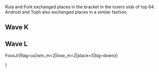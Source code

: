 {{DISPLAYTITLE:The Big House 5: ''Melee'' Singles Pools}}
{{The Big House 5 Tabs|This=2}}<br/>

Rula and Fork exchanged places in the bracket in the losers side of top 64. Android and Toph also exchanged places in a similar fashion.

==Wave K==
{{Box|start|padding=2em}}
{{HiddenSort|===K1===}}
{{GroupTableStart |[[The Big House/5/Melee/Singles Pools Brackets/K1|Bracket K1]]|width=300px}}
{{GroupTableSlot|Armada|flag=se|win_m=3|lose_m=0|place=1|bg=up|go={{advance|The Big House/5/Melee/Singles Bracket#Winners Bracket}}}}
{{GroupTableSlot|Cactuar|flag=us|win_m=2|lose_m=1|place=2|bg=stay|go={{advance|The Big House/5/Melee/Singles Bracket#Losers Bracket}}}}
{{GroupTableSlot|Prince Abu|flag=us|win_m=3|lose_m=1|place=2|bg=stay|go={{advance|The Big House/5/Melee/Singles Bracket#Losers Bracket}}}}
{{GroupTableSlot|DoH|flag=us|win_m=2|lose_m=2|place=4|bg=down}}
{{GroupTableSlot|Eikelmann|flag=us|win_m=2|lose_m=2|place=5|bg=down}}
{{GroupTableSlot|NMW|flag=us|win_m=2|lose_m=2|place=5|bg=down}}
{{GroupTableSlot|Hazygoose|flag=us|win_m=1|lose_m=2|place=7|bg=down}}
{{GroupTableSlot|Nightmare|flag=ca|win_m=1|lose_m=2|place=7|bg=down}}
{{GroupTableSlot|Widl|flag=no|win_m=1|lose_m=1|place=9|bg=down}}
{{GroupTableSlot|j00t|flag=us|win_m=1|lose_m=1|place=9|bg=down}}
{{GroupTableSlot|PseudoTurtle|flag=us|win_m=1|lose_m=1|place=9|bg=down}}
{{GroupTableSlot|Breezy|flag=us|win_m=1|lose_m=1|place=9|bg=down}}
{{GroupTableSlot|dmac|flag=us|win_m=0|lose_m=1|place=13|bg=down}}
{{GroupTableSlot|Rik|flag=us|win_m=0|lose_m=1|place=13|bg=down}}
{{GroupTableSlot|JPal|flag=us|win_m=0|lose_m=1|place=13|bg=down}}
{{GroupTableSlot|Scidadle|flag=ca|win_m=0|lose_m=1|place=13|bg=down}}
{{GroupTableEnd}}
{{Box|break|padding=2em}}

{{HiddenSort|===K2===}}
{{GroupTableStart |[[The Big House/5/Melee/Singles Pools Brackets/K2|Bracket K2]]|width=300px}}
{{GroupTableSlot|MacD|flag=us|win_m=3|lose_m=0|place=1|bg=up|go={{advance|The Big House/5/Melee/Singles Bracket#Winners Bracket}}}}
{{GroupTableSlot|Colbol|flag=us|win_m=2|lose_m=1|place=2|bg=stay|go={{advance|The Big House/5/Melee/Singles Bracket#Losers Bracket}}}}
{{GroupTableSlot|IB|flag=ca|win_m=3|lose_m=1|place=2|bg=stay|go={{advance|The Big House/5/Melee/Singles Bracket#Losers Bracket}}}}
{{GroupTableSlot|Reno|flag=us|win_m=2|lose_m=2|place=4|bg=down}}
{{GroupTableSlot|dudutsai|flag=us|win_m=2|lose_m=2|place=5|bg=down}}
{{GroupTableSlot|CIZ|flag=us|win_m=2|lose_m=2|place=5|bg=down}}
{{GroupTableSlot|Cemo|flag=ca|win_m=2|lose_m=1|place=7|bg=down}}
{{GroupTableSlot|Naka|flag=us|win_m=1|lose_m=2|place=7|bg=down}}
{{GroupTableSlot|tm|flag=us|win_m=1|lose_m=1|place=9|bg=down}}
{{GroupTableSlot|Nerin|flag=us|win_m=1|lose_m=1|place=9|bg=down}}
{{GroupTableSlot|Goose|flag=us|win_m=1|lose_m=1|place=9|bg=down}}
{{GroupTableSlot|Azzu|flag=us|win_m=0|lose_m=2|place=9|bg=down}}
{{GroupTableSlot|Hart|flag=us|win_m=0|lose_m=1|place=13|bg=down}}
{{GroupTableSlot|patcake|flag=us|win_m=0|lose_m=1|place=13|bg=down}}
{{GroupTableSlot|Samurai Ike|flag=us|win_m=0|lose_m=1|place=13|bg=down}}
{{GroupTableSlot|Fish|flag=us|win_m=0|lose_m=1|place=13|bg=down}}
{{GroupTableEnd}}
{{Box|break|padding=2em}}

{{HiddenSort|===K3===}}
{{GroupTableStart |[[The Big House/5/Melee/Singles Pools Brackets/K3|Bracket K3]]|width=300px}}
{{GroupTableSlot|Swedish Delight|flag=us|win_m=3|lose_m=0|place=1|bg=up|go={{advance|The Big House/5/Melee/Singles Bracket#Winners Bracket}}}}
{{GroupTableSlot|Westballz|flag=us|win_m=2|lose_m=1|place=2|bg=stay|go={{advance|The Big House/5/Melee/Singles Bracket#Losers Bracket}}}}
{{GroupTableSlot|Druggedfox|flag=us|win_m=5|lose_m=0|place=2|bg=stay|go={{advance|The Big House/5/Melee/Singles Bracket#Losers Bracket}}}}
{{GroupTableSlot|Wizzrobe|flag=us|win_m=2|lose_m=2|place=4|bg=down}}
{{GroupTableSlot|S1|flag=us|win_m=2|lose_m=2|place=5|bg=down}}
{{GroupTableSlot|n0ne|flag=ni|win_m=1|lose_m=2|place=5|bg=down}}
{{GroupTableSlot|Triple R|flag=us|win_m=1|lose_m=2|place=7|bg=down}}
{{GroupTableSlot|squible|flag=us|win_m=1|lose_m=2|place=7|bg=down}}
{{GroupTableSlot|Subzero|flag=ca|win_m=1|lose_m=1|place=9|bg=down}}
{{GroupTableSlot|TheRealThing|flag=us|win_m=1|lose_m=1|place=9|bg=down}}
{{GroupTableSlot|Vinodh|flag=us|win_m=1|lose_m=1|place=9|bg=down}}
{{GroupTableSlot|gaR|flag=us|win_m=0|lose_m=2|place=9|bg=down}}
{{GroupTableSlot|Liquid|flag=ca|win_m=0|lose_m=1|place=13|bg=down}}
{{GroupTableSlot|Napkin|flag=us|win_m=0|lose_m=1|place=13|bg=down}}
{{GroupTableSlot|Lain|flag=us|win_m=0|lose_m=1|place=13|bg=down}}
{{GroupTableSlot|Gemini|flag=us|win_m=0|lose_m=1|place=13|bg=down}}
{{GroupTableEnd}}
{{Box|break|padding=2em}}

{{HiddenSort|===K4===}}
{{GroupTableStart |[[The Big House/5/Melee/Singles Pools Brackets/K4|Bracket K4]]|width=300px}}
{{GroupTableSlot|Darkatma|flag=us|win_m=3|lose_m=0|place=1|bg=up|go={{advance|The Big House/5/Melee/Singles Bracket#Winners Bracket}}}}
{{GroupTableSlot|ESAM|flag=us|win_m=2|lose_m=1|place=2|bg=stay|go={{advance|The Big House/5/Melee/Singles Bracket#Losers Bracket}}}}
{{GroupTableSlot|Fly Amanita|flag=us|win_m=3|lose_m=1|place=2|bg=stay|go={{advance|The Big House/5/Melee/Singles Bracket#Losers Bracket}}}}
{{GroupTableSlot|Ginger|flag=us|win_m=2|lose_m=2|place=4|bg=down}}
{{GroupTableSlot|Moose|flag=us|win_m=2|lose_m=2|place=5|bg=down}}
{{GroupTableSlot|Wenbobular|flag=us|win_m=2|lose_m=2|place=5|bg=down}}
{{GroupTableSlot|LuigigoShard|flag=us|win_m=2|lose_m=1|place=7|bg=down}}
{{GroupTableSlot|Ronzell|flag=us|win_m=1|lose_m=2|place=7|bg=down}}
{{GroupTableSlot|Windrose|flag=ca|win_m=1|lose_m=1|place=9|bg=down}}
{{GroupTableSlot|Eclipsing Binary|flag=us|win_m=1|lose_m=1|place=9|bg=down}}
{{GroupTableSlot|Toronto Joe|flag=ca|win_m=1|lose_m=1|place=9|bg=down}}
{{GroupTableSlot|Velocity|flag=us|win_m=0|lose_m=2|place=9|bg=down}}
{{GroupTableSlot|Jawanga|flag=us|win_m=0|lose_m=1|place=13|bg=down}}
{{GroupTableSlot|J|flag=us|win_m=0|lose_m=1|place=13|bg=down}}
{{GroupTableSlot|Liberate|flag=us|win_m=0|lose_m=1|place=13|bg=down}}
{{GroupTableSlot|K|flag=ca|win_m=0|lose_m=1|place=13|bg=down}}
{{GroupTableEnd}}
{{Box|break|padding=2em}}

{{HiddenSort|===K5===}}
{{GroupTableStart |[[The Big House/5/Melee/Singles Pools Brackets/K5|Bracket K5]]|width=300px}}
{{GroupTableSlot|Plup|flag=us|win_m=3|lose_m=0|place=1|bg=up|go={{advance|The Big House/5/Melee/Singles Bracket#Winners Bracket}}}}
{{GroupTableSlot|DJ Nintendo|flag=us|win_m=2|lose_m=1|place=2|bg=stay|go={{advance|The Big House/5/Melee/Singles Bracket#Losers Bracket}}}}
{{GroupTableSlot|Ryan_K|flag=us|win_m=3|lose_m=2|place=2|bg=stay|go={{advance|The Big House/5/Melee/Singles Bracket#Losers Bracket}}}}
{{GroupTableSlot|Rula|flag=us|win_m=2|lose_m=2|place=4|bg=down}}
{{GroupTableSlot|SAUS|flag=ca|win_m=3|lose_m=1|place=5|bg=down}}
{{GroupTableSlot|4%|flag=us|win_m=1|lose_m=2|place=5|bg=down}}
{{GroupTableSlot|Paper|flag=us|win_m=2|lose_m=1|place=7|bg=down}}
{{GroupTableSlot|Captain Faceroll|flag=us|win_m=1|lose_m=2|place=7|bg=down}}
{{GroupTableSlot|Gabe|flag=ca|win_m=1|lose_m=1|place=9|bg=down}}
{{GroupTableSlot|Dexter|flag=us|win_m=1|lose_m=1|place=9|bg=down}}
{{GroupTableSlot|KoopaTroopa895|flag=us|win_m=0|lose_m=2|place=9|bg=down}}
{{GroupTableSlot|Anther|flag=us|win_m=0|lose_m=2|place=9|bg=down}}
{{GroupTableSlot|X|flag=ca|win_m=0|lose_m=1|place=13|bg=down}}
{{GroupTableSlot|Reeve|flag=us|win_m=0|lose_m=1|place=13|bg=down}}
{{GroupTableSlot|KillaHertz|flag=us|win_m=0|lose_m=1|place=13|bg=down}}
{{GroupTableSlot|Xelyst|flag=ca|win_m=0|lose_m=1|place=13|bg=down}}
{{GroupTableEnd}}
{{Box|break|padding=2em}}

{{HiddenSort|===K6===}}
{{GroupTableStart |[[The Big House/5/Melee/Singles Pools Brackets/K6|Bracket K6]]|width=300px}}
{{GroupTableSlot|Bladewise|flag=us|win_m=3|lose_m=0|place=1|bg=up|go={{advance|The Big House/5/Melee/Singles Bracket#Winners Bracket}}}}
{{GroupTableSlot|Nintendude|flag=us|win_m=2|lose_m=1|place=2|bg=stay|go={{advance|The Big House/5/Melee/Singles Bracket#Losers Bracket}}}}
{{GroupTableSlot|Blea Gelo|flag=us|win_m=3|lose_m=1|place=2|bg=stay|go={{advance|The Big House/5/Melee/Singles Bracket#Losers Bracket}}}}
{{GroupTableSlot|Zoso|flag=us|win_m=2|lose_m=2|place=4|bg=down}}
{{GroupTableSlot|dizzkidboogie|flag=us|win_m=3|lose_m=1|place=5|bg=down}}
{{GroupTableSlot|Trulliam|flag=ca|win_m=2|lose_m=2|place=5|bg=down}}
{{GroupTableSlot|Sora|flag=us|win_m=2|lose_m=1|place=7|bg=down}}
{{GroupTableSlot|Cup|flag=us|win_m=1|lose_m=2|place=7|bg=down}}
{{GroupTableSlot|Chroma|flag=us|win_m=1|lose_m=1|place=9|bg=down}}
{{GroupTableSlot|Slypig|flag=us|win_m=1|lose_m=1|place=9|bg=down}}
{{GroupTableSlot|G$|flag=us|win_m=0|lose_m=2|place=9|bg=down}}
{{GroupTableSlot|Envy|flag=us|win_m=0|lose_m=2|place=9|bg=down}}
{{GroupTableSlot|Jiano|flag=us|win_m=0|lose_m=1|place=13|bg=down}}
{{GroupTableSlot|DueL|flag=us|win_m=0|lose_m=1|place=13|bg=down}}
{{GroupTableSlot|Cranberry|flag=us|win_m=0|lose_m=1|place=13|bg=down}}
{{GroupTableSlot|Atrioc|flag=us|win_m=0|lose_m=1|place=13|bg=down}}
{{GroupTableEnd}}
{{Box|break|padding=2em}}

{{HiddenSort|===K7===}}
{{GroupTableStart |[[The Big House/5/Melee/Singles Pools Brackets/K7|Bracket K7]]|width=300px}}
{{GroupTableSlot|Mew2King|flag=us|win_m=3|lose_m=0|place=1|bg=up|go={{advance|The Big House/5/Melee/Singles Bracket#Winners Bracket}}}}
{{GroupTableSlot|Chillindude|flag=us|win_m=2|lose_m=1|place=2|bg=stay|go={{advance|The Big House/5/Melee/Singles Bracket#Losers Bracket}}}}
{{GroupTableSlot|MikeHaze|flag=us|win_m=3|lose_m=1|place=2|bg=stay|go={{advance|The Big House/5/Melee/Singles Bracket#Losers Bracket}}}}
{{GroupTableSlot|Slox|flag=us|win_m=2|lose_m=2|place=4|bg=down}}
{{GroupTableSlot|SilentSwag|flag=us|win_m=3|lose_m=1|place=5|bg=down}}
{{GroupTableSlot|Shinobi|flag=us|win_m=2|lose_m=2|place=5|bg=down}}
{{GroupTableSlot|Vish|flag=us|win_m=1|lose_m=2|place=7|bg=down}}
{{GroupTableSlot|L|flag=us|win_m=1|lose_m=2|place=7|bg=down}}
{{GroupTableSlot|TheCrimsonBlur|flag=us|win_m=1|lose_m=1|place=9|bg=down}}
{{GroupTableSlot|Equal|flag=us|win_m=1|lose_m=1|place=9|bg=down}}
{{GroupTableSlot|Beach|flag=us|win_m=1|lose_m=1|place=9|bg=down}}
{{GroupTableSlot|Coffeeblack|flag=ca|win_m=0|lose_m=2|place=9|bg=down}}
{{GroupTableSlot|Higgins|flag=us|win_m=0|lose_m=1|place=13|bg=down}}
{{GroupTableSlot|lint|flag=us|win_m=0|lose_m=1|place=13|bg=down}}
{{GroupTableSlot|Llama|flag=us|win_m=0|lose_m=1|place=13|bg=down}}
{{GroupTableSlot|JU4N|flag=us|win_m=0|lose_m=1|place=13|bg=down}}
{{GroupTableEnd}}
{{Box|break|padding=2em}}

{{HiddenSort|===K8===}}
{{GroupTableStart |[[The Big House/5/Melee/Singles Pools Brackets/K8|Bracket K8]]|width=300px}}
{{GroupTableSlot|Ryan Ford|flag=ca|win_m=3|lose_m=0|place=1|bg=up|go={{advance|The Big House/5/Melee/Singles Bracket#Winners Bracket}}}}
{{GroupTableSlot|S2J|flag=us|win_m=2|lose_m=1|place=2|bg=stay|go={{advance|The Big House/5/Melee/Singles Bracket#Losers Bracket}}}}
{{GroupTableSlot|Professor Pro|flag=gb|win_m=3|lose_m=1|place=2|bg=stay|go={{advance|The Big House/5/Melee/Singles Bracket#Losers Bracket}}}}
{{GroupTableSlot|Laudandus|flag=us|win_m=2|lose_m=2|place=4|bg=down}}
{{GroupTableSlot|Pengie|flag=us|win_m=2|lose_m=2|place=5|bg=down}}
{{GroupTableSlot|Minty|flag=us|win_m=2|lose_m=2|place=5|bg=down}}
{{GroupTableSlot|7ent|flag=us|win_m=1|lose_m=2|place=7|bg=down}}
{{GroupTableSlot|Kevorkian|flag=us|win_m=1|lose_m=2|place=7|bg=down}}
{{GroupTableSlot|Sizzle|flag=us|win_m=1|lose_m=1|place=9|bg=down}}
{{GroupTableSlot|Veklor|flag=us|win_m=1|lose_m=1|place=9|bg=down}}
{{GroupTableSlot|Nexic|flag=us|win_m=1|lose_m=1|place=9|bg=down}}
{{GroupTableSlot|FA0|flag=se|win_m=1|lose_m=1|place=9|bg=down}}
{{GroupTableSlot|Phrigid|flag=us|win_m=0|lose_m=1|place=13|bg=down}}
{{GroupTableSlot|Iceman|flag=us|win_m=0|lose_m=1|place=13|bg=down}}
{{GroupTableSlot|Tank|flag=us|win_m=0|lose_m=1|place=13|bg=down}}
{{GroupTableSlot|Kanye Rest|flag=us|win_m=0|lose_m=1|place=13|bg=down}}
{{GroupTableEnd}}
{{Box|end}}

==Wave L==
{{Box|start|padding=2em}}
{{HiddenSort|===L1===}}
{{GroupTableStart |[[The Big House/5/Melee/Singles Pools Brackets/L1|Bracket L1]]|width=300px}}
{{GroupTableSlot|Duck|flag=us|win_m=3|lose_m=0|place=1|bg=up|go={{advance|The Big House/5/Melee/Singles Bracket#Winners Bracket}}}}
{{GroupTableSlot|Ice|flag=de|win_m=2|lose_m=1|place=2|bg=stay|go={{advance|The Big House/5/Melee/Singles Bracket#Losers Bracket}}}}
{{GroupTableSlot|Phil|flag=us|win_m=3|lose_m=1|place=2|bg=stay|go={{advance|The Big House/5/Melee/Singles Bracket#Losers Bracket}}}}
{{GroupTableSlot|Alex19|flag=us|win_m=2|lose_m=2|place=4|bg=down}}
{{GroupTableSlot|Fearless|flag=us|win_m=2|lose_m=2|place=5|bg=down}}
{{GroupTableSlot|Jflex|flag=us|win_m=2|lose_m=2|place=5|bg=down}}
{{GroupTableSlot|FatGoku|flag=us|win_m=1|lose_m=2|place=7|bg=down}}
{{GroupTableSlot|Kyu Puff|flag=us|win_m=1|lose_m=2|place=7|bg=down}}
{{GroupTableSlot|JAGER|flag=ca|win_m=1|lose_m=1|place=9|bg=down}}
{{GroupTableSlot|Sveet|flag=us|win_m=1|lose_m=1|place=9|bg=down}}
{{GroupTableSlot|Anjo|flag=ca|win_m=1|lose_m=1|place=9|bg=down}}
{{GroupTableSlot|JELLY|flag=us|win_m=1|lose_m=1|place=9|bg=down}}
{{GroupTableSlot|Cuff|flag=us|win_m=0|lose_m=1|place=13|bg=down}}
{{GroupTableSlot|MB-Smash|flag=us|win_m=0|lose_m=1|place=13|bg=down}}
{{GroupTableSlot|Rattigan|flag=us|win_m=0|lose_m=1|place=13|bg=down}}
{{GroupTableSlot|vidjogamer|flag=us|win_m=0|lose_m=1|place=13|bg=down}}
{{GroupTableEnd}}
{{Box|break|padding=2em}}

{{HiddenSort|===L2===}}
{{GroupTableStart |[[The Big House/5/Melee/Singles Pools Brackets/L2|Bracket L2]]|width=300px}}
{{GroupTableSlot|Javi|flag=mx|win_m=3|lose_m=0|place=1|bg=up|go={{advance|The Big House/5/Melee/Singles Bracket#Winners Bracket}}}}
{{GroupTableSlot|KirbyKaze|flag=ca|win_m=2|lose_m=1|place=2|bg=stay|go={{advance|The Big House/5/Melee/Singles Bracket#Losers Bracket}}}}
{{GroupTableSlot|Waz|flag=ca|win_m=4|lose_m=1|place=2|bg=stay|go={{advance|The Big House/5/Melee/Singles Bracket#Losers Bracket}}}}
{{GroupTableSlot|Scar|flag=us|win_m=3|lose_m=2|place=4|bg=down}}
{{GroupTableSlot|Matt|flag=us|win_m=1|lose_m=2|place=5|bg=down}}
{{GroupTableSlot|Gahtzu|flag=us|win_m=1|lose_m=2|place=5|bg=down}}
{{GroupTableSlot|BigVegetaBluntz|flag=us|win_m=2|lose_m=1|place=7|bg=down}}
{{GroupTableSlot|Shaeden|flag=us|win_m=1|lose_m=2|place=7|bg=down}}
{{GroupTableSlot|Griffith|flag=us|win_m=1|lose_m=1|place=9|bg=down}}
{{GroupTableSlot|Ambix|flag=us|win_m=1|lose_m=1|place=9|bg=down}}
{{GroupTableSlot|Meru|flag=us|win_m=1|lose_m=1|place=9|bg=down}}
{{GroupTableSlot|RobbyK|flag=us|win_m=0|lose_m=2|place=9|bg=down}}
{{GroupTableSlot|Burgerdon|flag=us|win_m=0|lose_m=1|place=13|bg=down}}
{{GroupTableSlot|Toast|flag=us|win_m=0|lose_m=1|place=13|bg=down}}
{{GroupTableSlot|Moy|flag=us|win_m=0|lose_m=1|place=13|bg=down}}
{{GroupTableSlot|Flion|flag=us|win_m=0|lose_m=1|place=13|bg=down}}
{{GroupTableEnd}}
{{Box|break|padding=2em}}

{{HiddenSort|===L3===}}
{{GroupTableStart |[[The Big House/5/Melee/Singles Pools Brackets/L3|Bracket L3]]|width=300px}}
{{GroupTableSlot|Hungrybox|flag=us|win_m=3|lose_m=0|place=1|bg=up|go={{advance|The Big House/5/Melee/Singles Bracket#Winners Bracket}}}}
{{GroupTableSlot|Zhu|flag=us|win_m=2|lose_m=1|place=2|bg=stay|go={{advance|The Big House/5/Melee/Singles Bracket#Losers Bracket}}}}
{{GroupTableSlot|Rudolph|flag=jp|win_m=3|lose_m=1|place=2|bg=stay|go={{advance|The Big House/5/Melee/Singles Bracket#Losers Bracket}}}}
{{GroupTableSlot|KJH|flag=us|win_m=2|lose_m=2|place=4|bg=down}}
{{GroupTableSlot|sauc3|flag=ca|win_m=2|lose_m=2|place=5|bg=down}}
{{GroupTableSlot|CACAW{{!}}FoosJr|flag=us|win_m=2|lose_m=2|place=5|bg=down}}
{{GroupTableSlot|ycz6|flag=us|win_m=1|lose_m=2|place=7|bg=down}}
{{GroupTableSlot|Dr. Z|flag=us|win_m=1|lose_m=2|place=7|bg=down}}
{{GroupTableSlot|Violence|flag=us|win_m=1|lose_m=1|place=9|bg=down}}
{{GroupTableSlot|Hellsing|flag=us|win_m=1|lose_m=1|place=9|bg=down}}
{{GroupTableSlot|Massive|flag=us|win_m=1|lose_m=1|place=9|bg=down}}
{{GroupTableSlot|Zoap|flag=us|win_m=1|lose_m=1|place=9|bg=down}}
{{GroupTableSlot|mpFUTURE|flag=us|win_m=0|lose_m=1|place=13|bg=down}}
{{GroupTableSlot|Ergo|flag=us|win_m=0|lose_m=1|place=13|bg=down}}
{{GroupTableSlot|RestEZ|flag=ca|win_m=0|lose_m=1|place=13|bg=down}}
{{GroupTableSlot|ScrapMettle|flag=us|win_m=0|lose_m=1|place=13|bg=down}}
{{GroupTableEnd}}
{{Box|break|padding=2em}}

{{HiddenSort|===L4===}}
{{GroupTableStart |[[The Big House/5/Melee/Singles Pools Brackets/L4|Bracket L4]]|width=300px}}
{{GroupTableSlot|SFAT|flag=us|win_m=3|lose_m=0|place=1|bg=up|go={{advance|The Big House/5/Melee/Singles Bracket#Winners Bracket}}}}
{{GroupTableSlot|The Moon|flag=us|win_m=2|lose_m=1|place=2|bg=stay|go={{advance|The Big House/5/Melee/Singles Bracket#Losers Bracket}}}}
{{GroupTableSlot|Mafia|flag=us|win_m=3|lose_m=1|place=2|bg=stay|go={{advance|The Big House/5/Melee/Singles Bracket#Losers Bracket}}}}
{{GroupTableSlot|darkrain|flag=us|win_m=2|lose_m=2|place=4|bg=down}}
{{GroupTableSlot|Drunksloth|flag=us|win_m=2|lose_m=2|place=5|bg=down}}
{{GroupTableSlot|Vro|flag=us|win_m=2|lose_m=2|place=5|bg=down}}
{{GroupTableSlot|eBay|flag=us|win_m=1|lose_m=2|place=7|bg=down}}
{{GroupTableSlot|Blase Faire|flag=us|win_m=1|lose_m=2|place=7|bg=down}}
{{GroupTableSlot|Hyunnies|flag=us|win_m=1|lose_m=1|place=9|bg=down}}
{{GroupTableSlot|Skigh|flag=us|win_m=1|lose_m=1|place=9|bg=down}}
{{GroupTableSlot|S2B|flag=us|win_m=1|lose_m=1|place=9|bg=down}}
{{GroupTableSlot|Cho|flag=us|win_m=1|lose_m=1|place=9|bg=down}}
{{GroupTableSlot|Eggy|flag=us|win_m=0|lose_m=1|place=13|bg=down}}
{{GroupTableSlot|Raaaaaaaandy|flag=us|win_m=0|lose_m=1|place=13|bg=down}}
{{GroupTableSlot|FendrickLamar|flag=us|win_m=0|lose_m=1|place=13|bg=down}}
{{GroupTableSlot|Coastward|flag=ca|win_m=0|lose_m=1|place=13|bg=down}}
{{GroupTableEnd}}
{{Box|break|padding=2em}}

{{HiddenSort|===L5===}}
{{GroupTableStart |[[The Big House/5/Melee/Singles Pools Brackets/L5|Bracket L5]]|width=300px}}
{{GroupTableSlot|Mango|flag=us|win_m=3|lose_m=0|place=1|bg=up|go={{advance|The Big House/5/Melee/Singles Bracket#Winners Bracket}}}}
{{GroupTableSlot|HomeMadeWaffles|flag=us|win_m=2|lose_m=1|place=2|bg=stay|go={{advance|The Big House/5/Melee/Singles Bracket#Losers Bracket}}}}
{{GroupTableSlot|Kage|flag=ca|win_m=3|lose_m=1|place=2|bg=stay|go={{advance|The Big House/5/Melee/Singles Bracket#Losers Bracket}}}}
{{GroupTableSlot|Drephen|flag=us|win_m=2|lose_m=2|place=4|bg=down}}
{{GroupTableSlot|$mike|flag=us|win_m=2|lose_m=2|place=5|bg=down}}
{{GroupTableSlot|NY Joey|flag=us|win_m=2|lose_m=2|place=5|bg=down}}
{{GroupTableSlot|Tirno|flag=us|win_m=1|lose_m=2|place=7|bg=down}}
{{GroupTableSlot|Scythe|flag=us|win_m=1|lose_m=2|place=7|bg=down}}
{{GroupTableSlot|Yoyo|flag=us|win_m=1|lose_m=1|place=9|bg=down}}
{{GroupTableSlot|Vino|flag=us|win_m=1|lose_m=1|place=9|bg=down}}
{{GroupTableSlot|Deep Fox|flag=us|win_m=1|lose_m=1|place=9|bg=down}}
{{GroupTableSlot|BigWenz|flag=us|win_m=1|lose_m=1|place=9|bg=down}}
{{GroupTableSlot|JackKenney|flag=us|win_m=0|lose_m=1|place=13|bg=down}}
{{GroupTableSlot|Xest|flag=us|win_m=0|lose_m=1|place=13|bg=down}}
{{GroupTableSlot|Doctor X|flag=us|win_m=0|lose_m=1|place=13|bg=down}}
{{GroupTableSlot|Yat|flag=ph|win_m=0|lose_m=1|place=13|bg=down}}
{{GroupTableEnd}}
{{Box|break|padding=2em}}

{{HiddenSort|===L6===}}
{{GroupTableStart |[[The Big House/5/Melee/Singles Pools Brackets/L6|Bracket L6]]|width=300px}}
{{GroupTableSlot|Lucky|flag=us|win_m=3|lose_m=0|place=1|bg=up|go={{advance|The Big House/5/Melee/Singles Bracket#Winners Bracket}}}}
{{GroupTableSlot|Swiftbass|flag=us|win_m=2|lose_m=1|place=2|bg=stay|go={{advance|The Big House/5/Melee/Singles Bracket#Losers Bracket}}}}
{{GroupTableSlot|Slayer|flag=us|win_m=3|lose_m=1|place=2|bg=stay|go={{advance|The Big House/5/Melee/Singles Bracket#Losers Bracket}}}}
{{GroupTableSlot|Toph|flag=us|win_m=3|lose_m=2|place=4|bg=down}}
{{GroupTableSlot|Alan|flag=us|win_m=2|lose_m=2|place=5|bg=down}}
{{GroupTableSlot|Tafokints|flag=us|win_m=1|lose_m=2|place=5|bg=down}}
{{GroupTableSlot|Bobby Frizz|flag=us|win_m=2|lose_m=1|place=7|bg=down}}
{{GroupTableSlot|Frycook|flag=us|win_m=2|lose_m=1|place=7|bg=down}}
{{GroupTableSlot|Groovy Green Hat|flag=us|win_m=1|lose_m=1|place=9|bg=down}}
{{GroupTableSlot|summonedfist|flag=ca|win_m=1|lose_m=1|place=9|bg=down}}
{{GroupTableSlot|Quil|flag=us|win_m=0|lose_m=2|place=9|bg=down}}
{{GroupTableSlot|moonpanda|flag=ca|win_m=0|lose_m=2|place=9|bg=down}}
{{GroupTableSlot|Sir Rocko|flag=us|win_m=0|lose_m=1|place=13|bg=down}}
{{GroupTableSlot|Star|flag=ca|win_m=0|lose_m=1|place=13|bg=down}}
{{GroupTableSlot|Skeletom|flag=au|win_m=0|lose_m=1|place=13|bg=down}}
{{GroupTableSlot|Royal Flush|flag=us|win_m=0|lose_m=1|place=13|bg=down}}
{{GroupTableEnd}}
{{Box|break|padding=2em}}

{{HiddenSort|===L7===}}
{{GroupTableStart |[[The Big House/5/Melee/Singles Pools Brackets/L7|Bracket L7]]|width=300px}}
{{GroupTableSlot|Axe|flag=us|win_m=3|lose_m=0|place=1|bg=up|go={{advance|The Big House/5/Melee/Singles Bracket#Winners Bracket}}}}
{{GroupTableSlot|Abate|flag=us|win_m=2|lose_m=1|place=2|bg=stay|go={{advance|The Big House/5/Melee/Singles Bracket#Losers Bracket}}}}
{{GroupTableSlot|Android|flag=se|win_m=4|lose_m=1|place=2|bg=stay|go={{advance|The Big House/5/Melee/Singles Bracket#Losers Bracket}}}}
{{GroupTableSlot|Mittens|flag=ca|win_m=2|lose_m=2|place=4|bg=down}}
{{GroupTableSlot|Tian|flag=us|win_m=2|lose_m=2|place=5|bg=down}}
{{GroupTableSlot|Kira|flag=us|win_m=1|lose_m=2|place=5|bg=down}}
{{GroupTableSlot|Sharkz|flag=us|win_m=1|lose_m=2|place=7|bg=down}}
{{GroupTableSlot|Lanceinthepants|flag=us|win_m=1|lose_m=2|place=7|bg=down}}
{{GroupTableSlot|Gato|flag=us|win_m=1|lose_m=1|place=9|bg=down}}
{{GroupTableSlot|Makari|flag=us|win_m=1|lose_m=1|place=9|bg=down}}
{{GroupTableSlot|Pyro|flag=us|win_m=1|lose_m=1|place=9|bg=down}}
{{GroupTableSlot|Serge|flag=ca|win_m=1|lose_m=1|place=9|bg=down}}
{{GroupTableSlot|Quang|flag=us|win_m=0|lose_m=1|place=13|bg=down}}
{{GroupTableSlot|Souroush|flag=us|win_m=0|lose_m=1|place=13|bg=down}}
{{GroupTableSlot|1der|flag=us|win_m=0|lose_m=1|place=13|bg=down}}
{{GroupTableSlot|emoDinosaur|flag=us|win_m=0|lose_m=1|place=13|bg=down}}
{{GroupTableEnd}}
{{Box|break|padding=2em}}

{{HiddenSort|===L8===}}
{{GroupTableStart |[[The Big House/5/Melee/Singles Pools Brackets/L8|Bracket L8]]|width=300px}}
{{GroupTableSlot|HugS|flag=us|win_m=3|lose_m=0|place=1|bg=up|go={{advance|The Big House/5/Melee/Singles Bracket#Winners Bracket}}}}
{{GroupTableSlot|Shroomed|flag=us|win_m=2|lose_m=1|place=2|bg=stay|go={{advance|The Big House/5/Melee/Singles Bracket#Losers Bracket}}}}
{{GroupTableSlot|Fork|flag=ca|win_m=3|lose_m=1|place=2|bg=stay|go={{advance|The Big House/5/Melee/Singles Bracket#Losers Bracket}}}}
{{GroupTableSlot|MattDotZeb|flag=us|win_m=3|lose_m=2|place=4|bg=down}}}
{{GroupTableSlot|Captain Smuckers|flag=us|win_m=2|lose_m=2|place=5|bg=down}}
{{GroupTableSlot|Milkman|flag=us|win_m=1|lose_m=2|place=5|bg=down}}
{{GroupTableSlot|Samjacobs1|flag=us|win_m=1|lose_m=2|place=7|bg=down}}
{{GroupTableSlot|Thelake|flag=us|win_m=1|lose_m=2|place=7|bg=down}}
{{GroupTableSlot|The Oak|flag=us|win_m=1|lose_m=1|place=9|bg=down}}
{{GroupTableSlot|Dutch|flag=us|win_m=1|lose_m=1|place=9|bg=down}}
{{GroupTableSlot|PB&J|flag=us|win_m=1|lose_m=1|place=9|bg=down}}
{{GroupTableSlot|lonebutterfish|flag=ca|win_m=1|lose_m=1|place=9|bg=down}}
{{GroupTableSlot|Mask|flag=us|win_m=0|lose_m=1|place=13|bg=down}}
{{GroupTableSlot|Bernal|flag=ca|win_m=0|lose_m=1|place=13|bg=down}}
{{GroupTableSlot|Russell|flag=us|win_m=0|lose_m=1|place=13|bg=down}}
{{GroupTableSlot|CopyCat|flag=us|win_m=0|lose_m=1|place=13|bg=down}}
{{GroupTableEnd}}
{{Box|end}}

<br/>{{The Big House 5 Singles Pools Navbox}}
